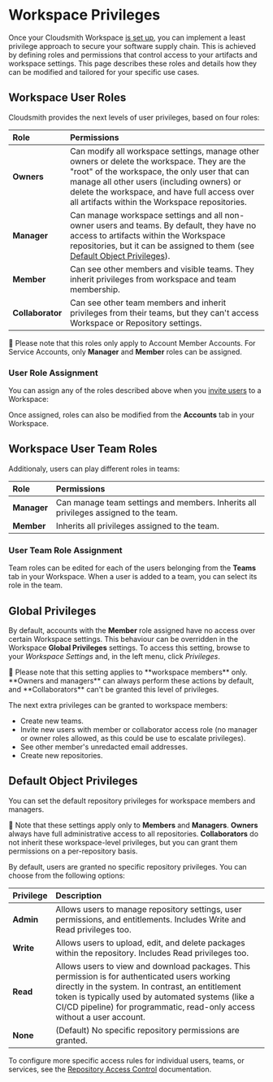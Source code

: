 

# Workspace Privileges

Once your Cloudsmith Workspace [is set up](/workspaces/workspace-create), you can implement a least privilege approach to secure your software supply chain. This is achieved by defining roles and permissions that control access to your artifacts and workspace settings. This page describes these roles and details how they can be modified and tailored for your specific use cases.

## Workspace User Roles

Cloudsmith provides the next levels of user privileges, based on four roles:

| Role | Permissions |
| :--- | :--- |
| **Owners** | Can modify all workspace settings, manage other owners or delete the workspace. They are the "root" of the workspace, the only user that can manage all other users (including owners) or delete the workspace, and have full access over all artifacts within the Workspace repositories. |
| **Manager** | Can manage workspace settings and all non-owner users and teams. By default, they have no access to artifacts within the Workspace repositories, but it can be assigned to them (see [Default Object Privileges](#default-object-privileges)). |
| **Member** | Can see other members and visible teams. They inherit privileges from workspace and team membership. |
| **Collaborator** | Can see other team members and inherit privileges from their teams, but they can't access Workspace or Repository settings. |

<Note>📘 Please note that this roles only apply to Account Member Accounts. For Service Accounts, only **Manager** and **Member** roles can be assigned.</Note>

### User Role Assignment

You can assign any of the roles described above when you [invite users](/accounts-and-teams/invite-users) to a Workspace:

<BlockImage src={img_Screenshot_2024_11_08_at_3_15_38_PM} alt=""></BlockImage>

Once assigned, roles can also be modified from the **Accounts** tab in your Workspace.

## Workspace User Team Roles

Additionaly, users can play different roles in teams:

| Role | Permissions |
| :--- | :--- |
| **Manager** | Can manage team settings and members. Inherits all privileges assigned to the team. |
| **Member** | Inherits all privileges assigned to the team. |

### User Team Role Assignment

Team roles can be edited for each of the users belonging from the **Teams** tab in your Workspace. When a user is added to a team, you can select its role in the team.

## Global Privileges

By default, accounts with the **Member** role assigned have no access over certain Workspace settings. This behaviour can be overridden in the Workspace **Global Privileges** settings. To access this setting, browse to your _Workspace Settings_ and, in the left menu, click _Privileges_.

<Note>
📘 Please note that this setting applies to **workspace members** only. **Owners and managers** can always perform these actions by default, and **Collaborators** can't be granted this level of privileges.
</Note>

The next extra privileges can be granted to workspace members:
- Create new teams.
- Invite new users with member or collaborator access role (no manager or owner roles allowed, as this could be use to escalate privileges).
- See other member's unredacted email addresses.
- Create new repositories.

## Default Object Privileges

You can set the default repository privileges for workspace members and managers.

<Note>📘 Note that these settings apply only to **Members** and **Managers**. **Owners** always have full administrative access to all repositories. **Collaborators** do not inherit these workspace-level privileges, but you can grant them permissions on a per-repository basis.</Note>

By default, users are granted no specific repository privileges. You can choose from the following options:

| Privilege | Description |
| :--- | :--- |
| **Admin** | Allows users to manage repository settings, user permissions, and entitlements. Includes Write and Read privileges too. |
| **Write** | Allows users to upload, edit, and delete packages within the repository. Includes Read privileges too. |
| **Read** | Allows users to view and download packages. This permission is for authenticated users working directly in the system. In contrast, an entitlement token is typically used by automated systems (like a CI/CD pipeline) for programmatic, read-only access without a user account. |
| **None** | (Default) No specific repository permissions are granted. |

To configure more specific access rules for individual users, teams, or services, see the [Repository Access Control](/repositories/access-controls) documentation.
